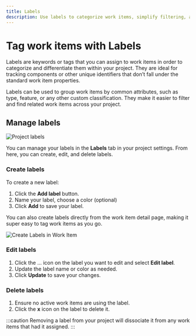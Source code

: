 ```yaml
---
title: Labels
description: Use labels to categorize work items, simplify filtering, and organize tasks by component, feature, or custom attributes beyond standard properties.
---
```


# Tag work items with Labels

Labels are keywords or tags that you can assign to work items in order to categorize and differentiate them within your project. They are ideal for tracking components or other unique identifiers that don’t fall under the standard work item properties.

Labels can be used to group work items by common attributes, such as type, feature, or any other custom classification. They make it easier to filter and find related work items across your project.

## Manage labels

![Project labels](https://media.docs.plane.so/projects/project-labels.webp#hero)

You can manage your labels in the **Labels** tab in your project settings. From here, you can create, edit, and delete labels.

### Create labels

To create a new label:

1. Click the **Add label** button.
2. Name your label, choose a color (optional)
3. Click **Add** to save your label.

You can also create labels directly from the work item detail page, making it super easy to tag work items as you go.

![Create Labels in Work Item](https://media.docs.plane.so/issues/create-label-in-work-item.webp#hero-br)

### Edit labels

1. Click the … icon on the label you want to edit and select **Edit label**.
2. Update the label name or color as needed.
3. Click **Update** to save your changes.

### Delete labels

1. Ensure no active work items are using the label.
2. Click the **x** icon on the label to delete it.

:::caution
Removing a label from your project will dissociate it from any work items that had it assigned.
:::
